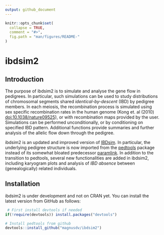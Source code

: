 ```yaml
---
output: github_document
---
```


<!-- README.md is generated from README.Rmd. Please edit that file -->

```r
knitr::opts_chunk$set(
  collapse = TRUE,
  comment = "#>",
  fig.path = "man/figures/README-"
)
```

# ibdsim2

## Introduction
The purpose of ibdsim2 is to simulate and analyse the gene flow in pedigrees. In particular, such simulations can be used to study distributions of chromosomal segments shared _identical-by-descent_ (IBD) by pedigree members. In each meiosis, the recombination process is simulated using sex specific recombination rates in the human genome (Kong et. al (2010) <doi:10.1038/nature09525>), or with recombination maps provided by the user. Simulations can be performed unconditionally, or by conditioning on specified IBD pattern. Additional functions provide summaries and further analysis of the allelic flow down through the pedigree.

ibdsim2 is an updated and improved version of [IBDsim](https://CRAN.R-project.org/package=IBDsim). In particular, the underlying pedigree structure is now imported from the [pedtools](https://github.com/magnusdv/pedtools) package instead of its somewhat bloated predecessor [paramlink](https://CRAN.R-project.org/package=paramlink). In addition to the transition to pedtools, several new functionalities are added in ibdsim2, including karyogram plots and analysis of _IBD absence_ between (genealogically) related individuals.

## Installation
ibdsim2 is under development and not on CRAN yet. You can install the latest version from GitHub as follows:
```r
 # First install devtools if needed
if(!require(devtools)) install.packages("devtools")

# Install pedtools from github
devtools::install_github("magnusdv/ibdsim2")
```

